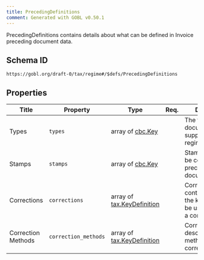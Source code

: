 ```yaml
---
title: PrecedingDefinitions
comment: Generated with GOBL v0.50.1
---
```


PrecedingDefinitions contains details about what can be defined in Invoice preceding document data.

## Schema ID

`https://gobl.org/draft-0/tax/regime#/$defs/PrecedingDefinitions`

## Properties

| Title              | Property             | Type                                                      | Req. | Description                                                                            |
|--------------------|----------------------|-----------------------------------------------------------|------|----------------------------------------------------------------------------------------|
| Types              | `types`              | array of [cbc.Key](/draft-0/cbc/key)                      |      | The types of sub-documents supported by the regime                                     |
| Stamps             | `stamps`             | array of [cbc.Key](/draft-0/cbc/key)                      |      | Stamps that must be copied from the preceding document.                                |
| Corrections        | `corrections`        | array of [tax.KeyDefinition](/draft-0/tax/key_definition) |      | Corrections contains a list of all the keys that can be used to identify a correction. |
| Correction Methods | `correction_methods` | array of [tax.KeyDefinition](/draft-0/tax/key_definition) |      | CorrectionMethods describe the methods used to correct an invoice.                     |


